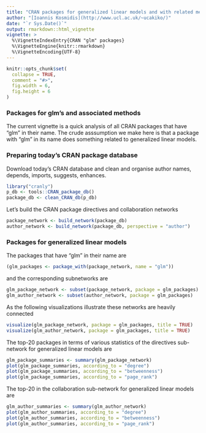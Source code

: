 ```yaml
---
title: "CRAN packages for generalized linear models and with related methods"
author: "[Ioannis Kosmidis](http://www.ucl.ac.uk/~ucakiko/)"
date: "`r Sys.Date()`"
output: rmarkdown::html_vignette
vignette: >
  %\VignetteIndexEntry{CRAN "glm" packages}
  %\VignetteEngine{knitr::rmarkdown}
  %\VignetteEncoding{UTF-8}
---
```


```r
knitr::opts_chunk$set(
  collapse = TRUE,
  comment = "#>",
  fig.width = 6,
  fig.height = 6
)
```

### Packages for glm's and associated methods
The current vignette is a quick analysis of all CRAN packages that have "glm" in their name. The crude asssumption we make here is that a package with "glm" in its name does something related to generalized linear models.

### Preparing today's CRAN package database

Download today's CRAN database and clean and organise author names, depends, imports, suggests, enhances.
```r
library("cranly")
p_db <- tools::CRAN_package_db()
package_db <- clean_CRAN_db(p_db)
```

Let's build the CRAN package directives and collaboration networks
```r
package_network <- build_network(package_db)
author_network <- build_network(package_db, perspective = "author")
```

### Packages for generalized linear models

The packages that have "glm" in their name are
```r
(glm_packages <- package_with(package_network, name = "glm"))
```
and the corresponding subnetworks are
```r
glm_package_network <- subset(package_network, package = glm_packages)
glm_author_network <- subset(author_network, package = glm_packages)
```

As the following visualizations illustrate these networks are heavily connected
```r
visualize(glm_package_network, package = glm_packages, title = TRUE)
visualize(glm_author_network, package = glm_packages, title = TRUE)
```

The top-20 packages in terms of various statistics of the directives sub-network for generalized linear models are
```r
glm_package_summaries <- summary(glm_package_network)
plot(glm_package_summaries, according_to = "degree")
plot(glm_package_summaries, according_to = "betweenness")
plot(glm_package_summaries, according_to = "page_rank")
```

The top-20 in the collaboration sub-network for generalized linear models are
```r
glm_author_summaries <- summary(glm_author_network)
plot(glm_author_summaries, according_to = "degree")
plot(glm_author_summaries, according_to = "betweenness")
plot(glm_author_summaries, according_to = "page_rank")
```
